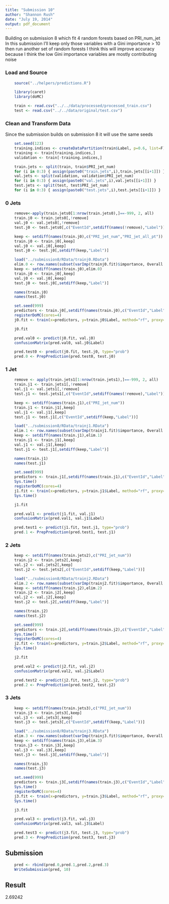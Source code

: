 ```yaml
---
title: "Submission 10"
author: "Shannon Rush"
date: "July 19, 2014"
output: pdf_document
---
```


Building on submission 8 which fit 4 random forests based on PRI_num_jet
In this submission I'll keep only those variables with a Gini importance > 10 then run another set of random forests
I think this will improve accuracy because I think the low Gini importance variables are mostly contributing noise

### Load and Source
```r
    source("../helpers/predictions.R")
```
```r
    library(caret)
    library(doMC)
```
```r
    train <- read.csv("../../data/processed/processed_train.csv")
    test <- read.csv("../../data/original/test.csv")
```

### Clean and Transform Data

Since the submission builds on submission 8 it will use the same seeds 
```r
    set.seed(123)
    training.indices <- createDataPartition(train$Label, p=0.6, list=F)
    training <- train[training.indices,]
    validation <- train[-training.indices,]
```
```r
    train.jets <- split(train, train$PRI_jet_num)
    for (i in 0:3) { assign(paste0("train.jets",i),train.jets[[i+1]]) }
    val.jets <- split(validation, validation$PRI_jet_num)
    for (i in 0:3) { assign(paste0("val.jets",i),val.jets[[i+1]]) }
    test.jets <- split(test, test$PRI_jet_num)
    for (i in 0:3) { assign(paste0("test.jets",i),test.jets[[i+1]]) }
```
### 0 Jets

```r
    remove<-apply(train.jets0[1:nrow(train.jets0),]==-999, 2, all)
    train.j0 <- train.jets0[,!remove]
    val.j0 <- val.jets0[,!remove]
    test.j0 <- test.jets0[,c("EventId",setdiff(names(!remove),"Label"))]
```
```r
    keep <- setdiff(names(train.j0),c("PRI_jet_num","PRI_jet_all_pt"))
    train.j0 <- train.j0[,keep]
    val.j0 <- val.j0[,keep]
    test.j0 <- test.j0[,setdiff(keep,"Label")]
```
```r
    load("../submission8/RData/trainj0.RData")
    elim.0 <- row.names(subset(varImp(trainj0.fit)$importance, Overall < 10))
    keep <- setdiff(names(train.j0),elim.0)
    train.j0 <- train.j0[,keep]
    val.j0 <- val.j0[,keep]
    test.j0 <- test.j0[,setdiff(keep,"Label")]
```
```r
    names(train.j0)
    names(test.j0)
```
```r
    set.seed(999)
    predictors <- train.j0[,setdiff(names(train.j0),c("EventId","Label"))]
    registerDoMC(cores=4)
    j0.fit <- train(x=predictors, y=train.j0$Label, method="rf", proxy=T)
```
```r
    j0.fit
```
```r
    pred.val0 <- predict(j0.fit, val.j0)
    confusionMatrix(pred.val0, val.j0$Label)
```
```r
    pred.test0 <- predict(j0.fit, test.j0, type="prob")
    pred.0 <- PrepPrediction(pred.test0, test.j0)
```

### 1 Jet

```r
    remove <- apply(train.jets1[1:nrow(train.jets1),]==-999, 2, all)
    train.j1 <- train.jets1[,!remove]
    val.j1 <- val.jets1[,!remove]
    test.j1 <- test.jets1[,c("EventId",setdiff(names(!remove),"Label"))]
```
```r
    keep <- setdiff(names(train.j1),c("PRI_jet_num"))
    train.j1 <- train.j1[,keep]
    val.j1 <- val.j1[,keep]
    test.j1 <- test.j1[,c("EventId",setdiff(keep,"Label"))]
```
```r
    load("../submission8/RData/trainj1.RData")
    elim.1 <- row.names(subset(varImp(trainj1.fit)$importance, Overall < 10))
    keep <- setdiff(names(train.j1),elim.1)
    train.j1 <- train.j1[,keep]
    val.j1 <- val.j1[,keep]
    test.j1 <- test.j1[,setdiff(keep,"Label")]
```
```r
    names(train.j1)
    names(test.j1)
```
```r
    set.seed(999)
    predictors <- train.j1[,setdiff(names(train.j1),c("EventId","Label"))]
    Sys.time()
    registerDoMC(cores=4)
    j1.fit <- train(x=predictors, y=train.j1$Label, method="rf", proxy=T)
    Sys.time()
```
```r
    j1.fit
```
```r
    pred.val1 <- predict(j1.fit, val.j1)
    confusionMatrix(pred.val1, val.j1$Label)
```
```r
    pred.test1 <- predict(j1.fit, test.j1, type="prob")
    pred.1 <- PrepPrediction(pred.test1, test.j1)
```
### 2 Jets 
```r
    keep <- setdiff(names(train.jets2),c("PRI_jet_num"))
    train.j2 <- train.jets2[,keep]
    val.j2 <- val.jets2[,keep]
    test.j2 <- test.jets2[,c("EventId",setdiff(keep,"Label"))]
```
```r
    load("../submission8/RData/trainj2.RData")
    elim.2 <- row.names(subset(varImp(trainj2.fit)$importance, Overall < 10))
    keep <- setdiff(names(train.j2),elim.2)
    train.j2 <- train.j2[,keep]
    val.j2 <- val.j2[,keep]
    test.j2 <- test.j2[,setdiff(keep,"Label")]
```
```r
    names(train.j2)
    names(test.j2)
```
```r
    set.seed(999)
    predictors <- train.j2[,setdiff(names(train.j2),c("EventId","Label"))]
    Sys.time()
    registerDoMC(cores=4)
    j2.fit <- train(x=predictors, y=train.j2$Label, method="rf", proxy=T)
    Sys.time()
```
```r
    j2.fit
```
```r
    pred.val2 <- predict(j2.fit, val.j2)
    confusionMatrix(pred.val2, val.j2$Label)
```
```r
    pred.test2 <- predict(j2.fit, test.j2, type="prob")
    pred.2 <- PrepPrediction(pred.test2, test.j2)
```
### 3 Jets
```r
    keep <- setdiff(names(train.jets3),c("PRI_jet_num"))
    train.j3 <- train.jets3[,keep]
    val.j3 <- val.jets3[,keep]
    test.j3 <- test.jets3[,c("EventId",setdiff(keep,"Label"))]
```
```r
    load("../submission8/RData/trainj3.RData")
    elim.3 <- row.names(subset(varImp(trainj3.fit)$importance, Overall < 10))
    keep <- setdiff(names(train.j3),elim.3)
    train.j3 <- train.j3[,keep]
    val.j3 <- val.j3[,keep]
    test.j3 <- test.j3[,setdiff(keep,"Label")]
```
```r
    names(train.j3)
    names(test.j3)
```
```r
    set.seed(999)
    predictors <- train.j3[,setdiff(names(train.j3),c("EventId","Label"))]
    Sys.time()
    registerDoMC(cores=4)
    j3.fit <- train(x=predictors, y=train.j3$Label, method="rf", proxy=T)
    Sys.time()
```
```r
    j3.fit
```
```r
    pred.val3 <- predict(j3.fit, val.j3)
    confusionMatrix(pred.val3, val.j3$Label)
```
```r
    pred.test3 <- predict(j3.fit, test.j3, type="prob")
    pred.3 <- PrepPrediction(pred.test3, test.j3)
```
## Submission
```r
    pred <- rbind(pred.0,pred.1,pred.2,pred.3)
    WriteSubmission(pred, 10)
```

## Result
2.69242




